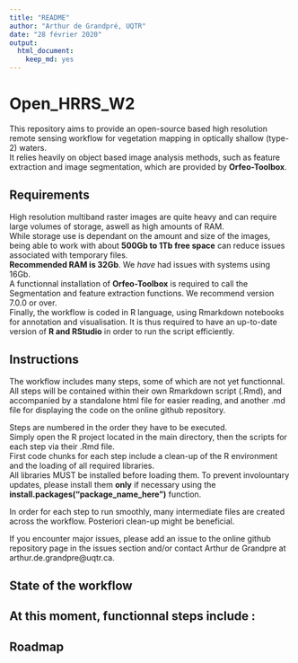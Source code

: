 ```yaml
---
title: "README"
author: "Arthur de Grandpré, UQTR"
date: "28 février 2020"
output: 
  html_document: 
    keep_md: yes
---
```


# Open_HRRS_W2
This repository aims to provide an open-source based high resolution remote sensing workflow for vegetation mapping in optically shallow (type-2) waters.  
It relies heavily on object based image analysis methods, such as feature extraction and image segmentation, which are provided by **Orfeo-Toolbox**.  

## Requirements
High resolution multiband raster images are quite heavy and can require large volumes of storage, aswell as high amounts of RAM.  
While storage use is dependant on the amount and size of the images, being able to work with about **500Gb to 1Tb free space** can reduce issues associated with temporary files.  
**Recommended RAM is 32Gb**. We *have* had issues with systems using 16Gb.  
A functionnal installation of **Orfeo-Toolbox** is required to call the Segmentation and feature extraction functions. We recommend version 7.0.0 or over.  
Finally, the workflow is coded in R language, using Rmarkdown notebooks for annotation and visualisation. It is thus required to have an up-to-date version of **R and RStudio** in order to run the script efficiently. 

## Instructions
The workflow includes many steps, some of which are not yet functionnal.  
All steps will be contained within their own Rmarkdown script (.Rmd), and accompanied by a standalone html file for easier reading, and another .md file for displaying the code on the online github repository.  
  
  
Steps are numbered in the order they have to be executed.  
Simply open the R project located in the main directory, then the scripts for each step via their .Rmd file.  
First code chunks for each step include a clean-up of the R environment and the loading of all required libraries.  
All libraries MUST be installed before loading them. To prevent involountary updates, please install them **only** if necessary using the **install.packages("package_name_here")** function.  
  
In order for each step to run smoothly, many intermediate files are created across the workflow. Posteriori clean-up might be beneficial.  

If you encounter major issues, please add an issue to the online github repository page in the issues section and/or contact Arthur de Grandpre at arthur.de.grandpre@uqtr.ca.

## State of the workflow
At this moment, functionnal steps include :  
- 

## Roadmap